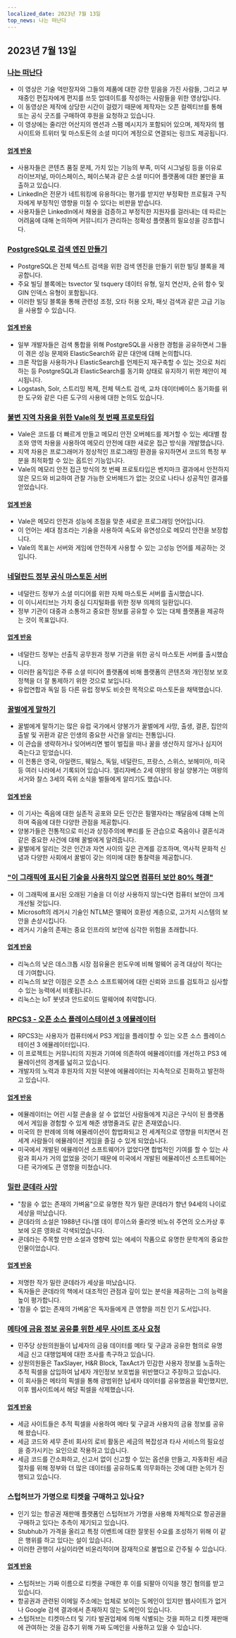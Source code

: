 ```yaml
---
localized_date: 2023년 7월 13일
top_news: 나는 떠난다
---
```




<CallToAction />

<Steps>

## 2023년 7월 13일

### [나는 떠난다](https://briefs.video/videos/i-am-leaving/)

- 이 영상은 기술 억만장자와 그들의 제품에 대한 강한 믿음을 가진 사람들, 그리고 부재중인 편집자에게 편지를 쓰듯 업데이트를 작성하는 사람들을 위한 영상입니다.
- 이 동영상은 제작에 상당한 시간이 걸렸기 때문에 제작자는 오픈 컬렉티브를 통해 또는 공식 굿즈를 구매하여 후원을 요청하고 있습니다.
- 이 영상에는 줄리안 어산지의 멘션과 스팸 메시지가 포함되어 있으며, 제작자의 웹사이트와 트위터 및 마스토돈의 소셜 미디어 계정으로 연결되는 링크도 제공됩니다.

#### [업계 반응](http://news.ycombinator.com/item?id=36691867)

- 사용자들은 콘텐츠 품질 문제, 가치 있는 기능의 부족, 미덕 시그널링 등을 이유로 라이브저널, 마이스페이스, 페이스북과 같은 소셜 미디어 플랫폼에 대한 불만을 표출하고 있습니다.
- LinkedIn은 전문가 네트워킹에 유용하다는 평가를 받지만 부정확한 프로필과 구직자에게 부정적인 영향을 미칠 수 있다는 비판을 받습니다.
- 사용자들은 LinkedIn에서 채용을 검증하고 부정직한 지원자를 걸러내는 데 따르는 어려움에 대해 논의하며 커뮤니티가 관리하는 정확성 플랫폼의 필요성을 강조합니다.

### [PostgreSQL로 검색 엔진 만들기](https://xata.io/blog/postgres-full-text-search-engine)

- PostgreSQL은 전체 텍스트 검색을 위한 검색 엔진을 만들기 위한 빌딩 블록을 제공합니다.
- 주요 빌딩 블록에는 tsvector 및 tsquery 데이터 유형, 일치 연산자, 순위 함수 및 GIN 인덱스 유형이 포함됩니다.
- 이러한 빌딩 블록을 통해 관련성 조정, 오타 허용 오차, 패싯 검색과 같은 고급 기능을 사용할 수 있습니다.

#### [업계 반응](http://news.ycombinator.com/item?id=36699016)

- 일부 개발자들은 검색 통합을 위해 PostgreSQL을 사용한 경험을 공유하면서 그들이 겪은 성능 문제와 ElasticSearch와 같은 대안에 대해 논의합니다.
- 크론 작업을 사용하거나 ElasticSearch를 언제든지 재구축할 수 있는 것으로 처리하는 등 PostgreSQL과 ElasticSearch를 동기화 상태로 유지하기 위한 제안이 제시됩니다.
- Logstash, Solr, 스트리밍 복제, 전체 텍스트 검색, 교차 데이터베이스 동기화를 위한 도구와 같은 다른 도구의 사용에 대한 논의도 있습니다.

### [불변 지역 차용을 위한 Vale의 첫 번째 프로토타입](https://verdagon.dev/blog/first-regions-prototype)

- Vale은 코드를 더 빠르게 만들고 메모리 안전 오버헤드를 제거할 수 있는 세대별 참조와 영역 차용을 사용하여 메모리 안전에 대한 새로운 접근 방식을 개발했습니다.
- 지역 차용은 프로그래머가 정상적인 프로그래밍 환경을 유지하면서 코드의 특정 부분을 최적화할 수 있는 옵트인 기능입니다.
- Vale의 메모리 안전 접근 방식의 첫 번째 프로토타입은 벤치마크 결과에서 안전하지 않은 모드와 비교하여 관찰 가능한 오버헤드가 없는 것으로 나타나 성공적인 결과를 얻었습니다.

#### [업계 반응](http://news.ycombinator.com/item?id=36690556)

- Vale은 메모리 안전과 성능에 초점을 맞춘 새로운 프로그래밍 언어입니다.
- 이 언어는 세대 참조라는 기술을 사용하여 속도와 유연성으로 메모리 안전을 보장합니다.
- Vale의 목표는 서버와 게임에 안전하게 사용할 수 있는 고성능 언어를 제공하는 것입니다.

### [네덜란드 정부 공식 마스토돈 서버](https://social.overheid.nl/@avhuffelen/110700825255524685)

- 네덜란드 정부가 소셜 미디어를 위한 자체 마스토돈 서버를 출시했습니다.
- 이 이니셔티브는 가치 중심 디지털화를 위한 정부 의제의 일환입니다.
- 정부 기관이 대중과 소통하고 중요한 정보를 공유할 수 있는 대체 플랫폼을 제공하는 것이 목표입니다.

#### [업계 반응](http://news.ycombinator.com/item?id=36695635)

- 네덜란드 정부는 선출직 공무원과 정부 기관을 위한 공식 마스토돈 서버를 출시했습니다.
- 이러한 움직임은 주류 소셜 미디어 플랫폼에 비해 플랫폼의 콘텐츠와 개인정보 보호정책을 더 잘 통제하기 위한 것으로 보입니다.
- 유럽연합과 독일 등 다른 유럽 정부도 비슷한 목적으로 마스토돈을 채택했습니다.

### [꿀벌에게 말하기](https://en.wikipedia.org/wiki/Telling_the_bees)

- 꿀벌에게 말하기는 많은 유럽 국가에서 양봉가가 꿀벌에게 사망, 출생, 결혼, 집안의 출발 및 귀환과 같은 인생의 중요한 사건을 알리는 전통입니다.
- 이 관습을 생략하거나 잊어버리면 벌이 벌집을 떠나 꿀을 생산하지 않거나 심지어 죽는다고 믿었습니다.
- 이 전통은 영국, 아일랜드, 웨일스, 독일, 네덜란드, 프랑스, 스위스, 보헤미아, 미국 등 여러 나라에서 기록되어 있습니다. 엘리자베스 2세 여왕의 왕실 양봉가는 여왕의 서거와 찰스 3세의 즉위 소식을 벌들에게 알리기도 했습니다.

#### [업계 반응](http://news.ycombinator.com/item?id=36699327)

- 이 기사는 죽음에 대한 실존적 공포와 모든 인간은 필멸자라는 깨달음에 대해 논의하며 죽음에 대한 다양한 관점을 제공합니다.
- 양봉가들은 전통적으로 미신과 상징주의에 뿌리를 둔 관습으로 죽음이나 결혼식과 같은 중요한 사건에 대해 꿀벌에게 알려줍니다.
- 꿀벌에게 알리는 것은 인간과 자연 사이의 깊은 관계를 강조하며, 역사적 문화적 신념과 다양한 사회에서 꿀벌이 갖는 의미에 대한 통찰력을 제공합니다.

### ["이 그래픽에 표시된 기술을 사용하지 않으면 컴퓨터 보안 80% 해결"](https://twitter.com/matthew_d_green/status/1679135426806784004)

- 이 그래픽에 표시된 오래된 기술을 더 이상 사용하지 않는다면 컴퓨터 보안이 크게 개선될 것입니다.
- Microsoft의 레거시 기술인 NTLM은 맬웨어 호환성 계층으로, 고가치 시스템의 보안을 손상시킵니다.
- 레거시 기술의 존재는 중요 인프라의 보안에 심각한 위험을 초래합니다.

#### [업계 반응](http://news.ycombinator.com/item?id=36696127)

- 리눅스의 낮은 데스크톱 시장 점유율은 윈도우에 비해 멀웨어 공격 대상이 적다는 데 기여합니다.
- 리눅스의 보안 이점은 오픈 소스 소프트웨어에 대한 신뢰와 코드를 검토하고 심사할 수 있는 능력에서 비롯됩니다.
- 리눅스는 IoT 봇넷과 안드로이드 멀웨어에 취약합니다.

### [RPCS3 - 오픈 소스 플레이스테이션 3 에뮬레이터](https://rpcs3.net/)

- RPCS3는 사용자가 컴퓨터에서 PS3 게임을 플레이할 수 있는 오픈 소스 플레이스테이션 3 에뮬레이터입니다.
- 이 프로젝트는 커뮤니티의 지원과 기여에 의존하여 에뮬레이터를 개선하고 PS3 에뮬레이션의 경계를 넓히고 있습니다.
- 개발자의 노력과 후원자의 지원 덕분에 에뮬레이터는 지속적으로 진화하고 발전하고 있습니다.

#### [업계 반응](http://news.ycombinator.com/item?id=36690498)

- 에뮬레이터는 어린 시절 콘솔을 살 수 없었던 사람들에게 지금은 구식이 된 플랫폼에서 게임을 경험할 수 있게 해준 생명줄과도 같은 존재였습니다.
- 미국의 한 판례에 의해 에뮬레이션이 합법화되고 전 세계적으로 영향을 미치면서 전 세계 사람들이 에뮬레이션 게임을 즐길 수 있게 되었습니다.
- 미국에서 개발된 에뮬레이션 소프트웨어가 없었다면 합법적인 기여를 할 수 있는 사람과 회사가 거의 없었을 것이기 때문에 미국에서 개발된 에뮬레이션 소프트웨어는 다른 국가에도 큰 영향을 미쳤습니다.

### [밀란 쿤데라 사망](https://variety.com/2023/film/global/milan-kundera-the-unbearable-lightness-of-being-dies-dead-1235667595/)

- "참을 수 없는 존재의 가벼움"으로 유명한 작가 밀란 쿤데라가 향년 94세의 나이로 세상을 떠났습니다.
- 쿤데라의 소설은 1988년 다니엘 데이 루이스와 줄리엣 비노쉬 주연의 오스카상 후보에 오른 영화로 각색되었습니다.
- 쿤데라는 주목할 만한 소설과 영향력 있는 에세이 작품으로 유명한 문학계의 중요한 인물이었습니다.

#### [업계 반응](http://news.ycombinator.com/item?id=36692962)

- 저명한 작가 밀란 쿤데라가 세상을 떠났습니다.
- 독자들은 쿤데라의 책에서 대조적인 관점과 깊이 있는 분석을 제공하는 그의 능력을 높이 평가합니다.
- '참을 수 없는 존재의 가벼움'은 독자들에게 큰 영향을 끼친 인기 도서입니다.

### [메타에 금융 정보 공유를 위한 세무 사이트 조사 요청](https://www.theverge.com/2023/7/12/23791496/meta-google-tax-filing-warren-sanders-pixel)

- 민주당 상원의원들이 납세자의 금융 데이터를 메타 및 구글과 공유한 혐의로 유명 세금 신고 대행업체에 대한 조사를 촉구하고 있습니다.
- 상원의원들은 TaxSlayer, H&R Block, TaxAct가 민감한 사용자 정보를 노출하는 추적 픽셀을 삽입하여 납세자 개인정보 보호법을 위반했다고 주장하고 있습니다.
- 이 회사들은 메타의 픽셀을 통해 광범위한 납세자 데이터를 공유했음을 확인했지만, 이후 웹사이트에서 해당 픽셀을 삭제했습니다.

#### [업계 반응](http://news.ycombinator.com/item?id=36693994)

- 세금 사이트들은 추적 픽셀을 사용하여 메타 및 구글과 사용자의 금융 정보를 공유해 왔습니다.
- 세금 코드와 세무 준비 회사의 로비 활동은 세금의 복잡성과 타사 서비스의 필요성을 증가시키는 요인으로 작용하고 있습니다.
- 세금 코드를 간소화하고, 신고서 없이 신고할 수 있는 옵션을 만들고, 자동화된 세금 절차를 위해 정부와 더 많은 데이터를 공유하도록 의무화하는 것에 대한 논의가 진행되고 있습니다.

### 스텁허브가 가명으로 티켓을 구매하고 있나요?

- 인기 있는 항공권 재판매 플랫폼인 스텁허브가 가명을 사용해 자체적으로 항공권을 구매하고 있다는 추측이 제기되고 있습니다.
- Stubhub가 가격을 올리고 특정 이벤트에 대한 잘못된 수요를 조성하기 위해 이 같은 행위를 하고 있다는 설이 있습니다.
- 이러한 관행이 사실이라면 비윤리적이며 잠재적으로 불법으로 간주될 수 있습니다.

#### [업계 반응](http://news.ycombinator.com/item?id=36695633)

- 스텁허브는 가짜 이름으로 티켓을 구매한 후 이를 되팔아 이익을 챙긴 혐의를 받고 있습니다.
- 항공권과 관련된 이메일 주소에는 업체로 보이는 도메인이 있지만 웹사이트가 없거나 Google 검색 결과에서 존재하지 않는 도메인이 있습니다.
- 스텁허브는 티켓마스터 및 기타 발권업체에 의해 식별되는 것을 피하고 티켓 재판매에 관여하는 것을 감추기 위해 가짜 도메인을 사용하고 있을 수 있습니다.

</Steps>
